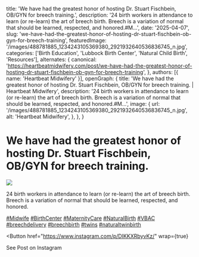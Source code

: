   title: 'We have had the greatest honor of hosting Dr. Stuart Fischbein, OB/GYN for breech training.',
  description: '24 birth workers in attendance to learn (or re-learn) the art of breech birth. Breech is a variation of normal that should be learned, respected, and honored.#M...',
  date: '2025-04-07',
  slug: 'we-have-had-the-greatest-honor-of-hosting-dr-stuart-fischbein-ob-gyn-for-breech-training',
  featuredImage: '/images/488781885_1234243105369380_2921932640536836745_n.jpg',
  categories: ['Birth Education', 'Lubbock Birth Center', 'Natural Child Birth', 'Resources'],
  alternates: {
    canonical: 'https://heartbeatmidwifery.com/post/we-have-had-the-greatest-honor-of-hosting-dr-stuart-fischbein-ob-gyn-for-breech-training',
  },
  authors: [{ name: 'Heartbeat Midwifery' }],
  openGraph: {
    title: 'We have had the greatest honor of hosting Dr. Stuart Fischbein, OB/GYN for breech training. | Heartbeat Midwifery',
    description: '24 birth workers in attendance to learn (or re-learn) the art of breech birth. Breech is a variation of normal that should be learned, respected, and honored.#M...',
    image: {
      url: '/images/488781885_1234243105369380_2921932640536836745_n.jpg',
      alt: 'Heartbeat Midwifery',
    },
  },
}


# We have had the greatest honor of hosting Dr. Stuart Fischbein, OB/GYN for breech training.

<Image
  src="/images/488781885_1234243105369380_2921932640536836745_n.jpg"
  size="large"
  wrap={true}
/>

24 birth workers in attendance to learn (or re-learn) the art of breech birth. Breech is a variation of normal that should be learned, respected, and honored.

[#Midwife](https://www.instagram.com/explore/tags/midwife/) [#BirthCenter](https://www.instagram.com/explore/tags/birthcenter/) [#MaternityCare](https://www.instagram.com/explore/tags/maternitycare/) [#NaturalBirth](https://www.instagram.com/explore/tags/naturalbirth/) [#VBAC](https://www.instagram.com/explore/tags/vbac/) [#breechdelivery](https://www.instagram.com/explore/tags/breechdelivery/) [#breechbirth](https://www.instagram.com/explore/tags/breechbirth/) [#twins](https://www.instagram.com/explore/tags/twins/) [#naturaltwinbirth](https://www.instagram.com/explore/tags/naturaltwinbirth/)

<Button
  href="https://www.instagram.com/p/DIKKXRbyvKz/"
  wrap={true}
>
  See Post on Instagram
</Button>
